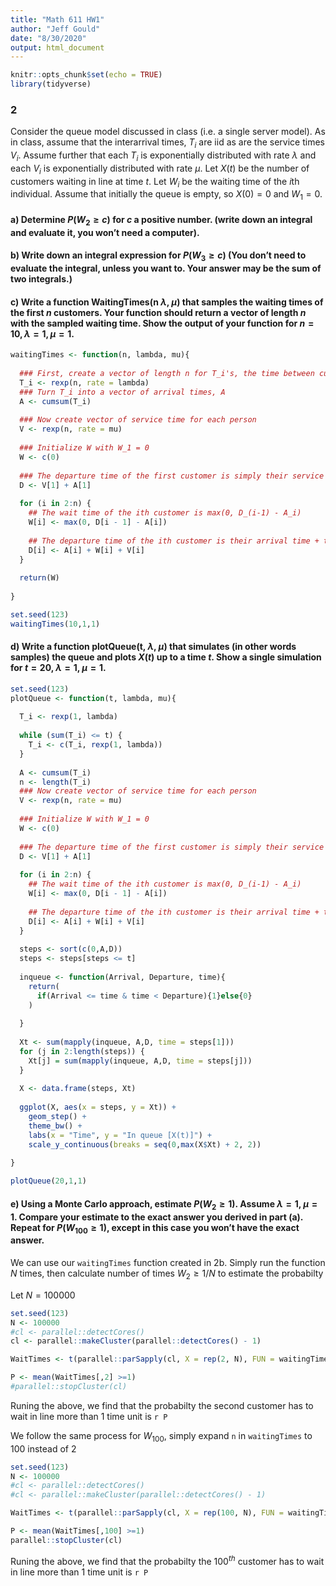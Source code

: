 ```yaml
---
title: "Math 611 HW1"
author: "Jeff Gould"
date: "8/30/2020"
output: html_document
---
```


```r
knitr::opts_chunk$set(echo = TRUE)
library(tidyverse)
```

### 2 

Consider the queue model discussed in class (i.e. a single server model).   As in class, assume that the interarrival times, $T_i$ are iid as are the service times $V_i$.   Assume further that each $T_i$ is exponentially distributed with rate $\lambda$ and each $V_i$ is exponentially distributed with rate $\mu$.  Let $X(t)$ be the number of customers waiting in line at time $t$.  Let $W_i$ be the waiting time of the $i$th individual.  Assume that initially the queue is empty, so $X(0) = 0$ and $W_1 = 0$.

#### a) Determine $P(W_2 \ge c)$ for $c$ a positive number. (write down an integral and evaluate it, you won't need a computer). 



#### b) Write down an integral expression for $P(W_3 \ge c)$ (You don't need to evaluate the integral, unless you want to.  Your answer may be the sum of two integrals.)


#### c) Write a function  WaitingTimes(n $\lambda$, $\mu$) that samples the waiting times of the first $n$ customers.  Your function should return a vector of length $n$ with the sampled waiting time.  Show the output of your function for $n=10, \lambda=1, \mu=1$.

```r
waitingTimes <- function(n, lambda, mu){
  
  ### First, create a vector of length n for T_i's, the time between cutomer arrivals
  T_i <- rexp(n, rate = lambda)
  ### Turn T_i into a vector of arrival times, A
  A <- cumsum(T_i)
  
  ### Now create vector of service time for each person
  V <- rexp(n, rate = mu)
  
  ### Initialize W with W_1 = 0
  W <- c(0)
  
  ### The departure time of the first customer is simply their service time + arrival time
  D <- V[1] + A[1]
  
  for (i in 2:n) {
    ## The wait time of the ith customer is max(0, D_(i-1) - A_i)
    W[i] <- max(0, D[i - 1] - A[i])
    
    ## The departure time of the ith customer is their arrival time + their wait time + their service time
    D[i] <- A[i] + W[i] + V[i]
  }
  
  return(W)
  
}

set.seed(123)
waitingTimes(10,1,1)
```

#### d) Write a function plotQueue(t, $\lambda$, $\mu$) that simulates (in other words samples) the queue and plots $X(t)$ up to a time $t$.   Show a single simulation for $t=20$, $\lambda=1$, $\mu=1$.

```r
set.seed(123)
plotQueue <- function(t, lambda, mu){
  
  T_i <- rexp(1, lambda)
  
  while (sum(T_i) <= t) {
    T_i <- c(T_i, rexp(1, lambda))
  }
  
  A <- cumsum(T_i)
  n <- length(T_i)
  ### Now create vector of service time for each person
  V <- rexp(n, rate = mu)
  
  ### Initialize W with W_1 = 0
  W <- c(0)
  
  ### The departure time of the first customer is simply their service time + arrival time
  D <- V[1] + A[1]
  
  for (i in 2:n) {
    ## The wait time of the ith customer is max(0, D_(i-1) - A_i)
    W[i] <- max(0, D[i - 1] - A[i])
    
    ## The departure time of the ith customer is their arrival time + their wait time + their service time
    D[i] <- A[i] + W[i] + V[i]
  }
  
  steps <- sort(c(0,A,D))
  steps <- steps[steps <= t]
  
  inqueue <- function(Arrival, Departure, time){
    return(
      if(Arrival <= time & time < Departure){1}else{0}
    )
    
  }
  
  Xt <- sum(mapply(inqueue, A,D, time = steps[1]))
  for (j in 2:length(steps)) {
    Xt[j] = sum(mapply(inqueue, A,D, time = steps[j]))
  }
  
  X <- data.frame(steps, Xt)
    
  ggplot(X, aes(x = steps, y = Xt)) +
    geom_step() +
    theme_bw() +
    labs(x = "Time", y = "In queue [X(t)]") +
    scale_y_continuous(breaks = seq(0,max(X$Xt) + 2, 2))
  
}

plotQueue(20,1,1)
```


#### e) Using a Monte Carlo approach, estimate $P(W_2  \ge  1)$.  Assume $\lambda = 1$, $\mu = 1$.  Compare your estimate to the exact answer you derived in part (a).   Repeat for $P(W_{100} \ge 1)$, except in this case you won't have the exact answer.


We can use our `waitingTimes` function created in 2b. Simply run the function $N$ times, then calculate number of times $W_2 \geq 1 / N$ to estimate the probabilty

Let $N = 100000$

```r
set.seed(123)
N <- 100000
#cl <- parallel::detectCores()
cl <- parallel::makeCluster(parallel::detectCores() - 1)

WaitTimes <- t(parallel::parSapply(cl, X = rep(2, N), FUN = waitingTimes, lambda = 1, mu = 1))

P <- mean(WaitTimes[,2] >=1)
#parallel::stopCluster(cl)
```

Runing the above, we find that the probabilty the second customer has to wait in line more than $1$ time unit is `r P`

We follow the same process for $W_{100}$, simply expand `n` in `waitingTimes` to 100 instead of 2

```r
set.seed(123)
N <- 100000
#cl <- parallel::detectCores()
#cl <- parallel::makeCluster(parallel::detectCores() - 1)

WaitTimes <- t(parallel::parSapply(cl, X = rep(100, N), FUN = waitingTimes, lambda = 1, mu = 1))

P <- mean(WaitTimes[,100] >=1)
parallel::stopCluster(cl)
```

Runing the above, we find that the probabilty the $100^{th}$ customer has to wait in line more than $1$ time unit is `r P`








